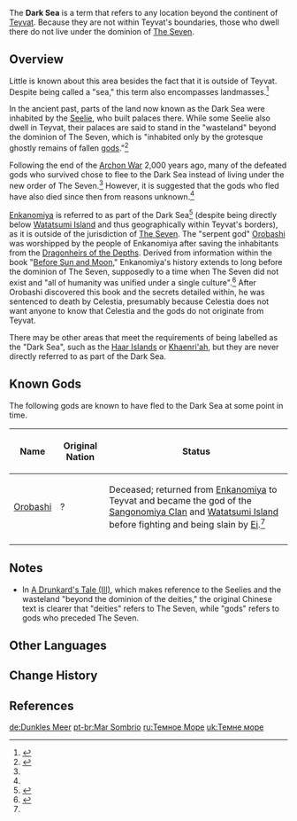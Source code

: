 {{Terminology Infobox
|type         = Locations
}}
The '''Dark Sea''' is a term that refers to any location beyond the continent of [[Teyvat]]. Because they are not within Teyvat's boundaries, those who dwell there do not live under the dominion of [[The Seven]].

==Overview==
Little is known about this area besides the fact that it is outside of Teyvat. Despite being called a "sea," this term also encompasses landmasses.<ref name="BoA">{{Ref/Item|Bit of Aerosiderite}}</ref>

In the ancient past, parts of the land now known as the Dark Sea were inhabited by the [[Seelie]], who built palaces there. While some Seelie also dwell in Teyvat, their palaces are said to stand in the "wasteland" beyond the dominion of The Seven, which is "inhabited only by the grotesque ghostly remains of fallen [[gods]]."<ref name="ADT">{{Ref/Book|A Drunkard's Tale|3}}</ref>

Following the end of the [[Archon War]] 2,000 years ago, many of the defeated gods who survived chose to flee to the Dark Sea instead of living under the new order of The Seven.<ref name="BoA" /> However, it is suggested that the gods who fled have also died since then from reasons unknown.<ref name="ADT" />

[[Enkanomiya]] is referred to as part of the Dark Sea<ref name="JBoaDS">{{Ref/Item|Jade Branch of a Distant Sea}}</ref> (despite being directly below [[Watatsumi Island]] and thus geographically within Teyvat's borders), as it is outside of the jurisdiction of [[The Seven]].  The "serpent god" [[Orobashi]] was worshipped by the people of Enkanomiya after saving the inhabitants from the [[Dragonheir of the Depths|Dragonheirs of the Depths]]. Derived from information within the book "[[Before Sun and Moon]]," Enkanomiya's history extends to long before the dominion of The Seven, supposedly to a time when The Seven did not exist and "all of humanity was unified under a single culture".<ref>{{Ref/NPC|Eboshi}}</ref> After Orobashi discovered this book and the secrets detailed within, he was sentenced to death by Celestia, presumably because Celestia does not want anyone to know that Celestia and the gods do not originate from Teyvat.

There may be other areas that meet the requirements of being labelled as the "Dark Sea", such as the [[Golden Apple Archipelago|Haar Islands]] or [[Khaenri'ah]], but they are never directly referred to as part of the Dark Sea.

==Known Gods==
The following gods are known to have fled to the Dark Sea at some point in time.

{| class="wikitable"
! Name !! Original Nation !! Status
|-
|[[Orobashi]] || ? || Deceased; returned from [[Enkanomiya]] to Teyvat and became the god of the [[Sangonomiya Clan]] and [[Watatsumi Island]] before fighting and being slain by [[Ei]].<ref name="JBoaDS" />
|-
|}

==Notes==
* In [[A Drunkard's Tale (III)]], which makes reference to the Seelies and the wasteland "beyond the dominion of the deities," the original Chinese text is clearer that "deities" refers to The Seven, while "gods" refers to gods who preceded The Seven.

==Other Languages==
{{Other Languages
|en      = Dark Sea
|zhs     = 暗之外海
|zhs_rm  = Àn zhī Wàihǎi
|zht     = 暗之外海
|zht_rm  = Àn zhī Wàihǎi
|zh_tl   = Dark Outer Sea
|ja      = 闇の外海
|ja_rm   = Yami no Gaikai{{Assumed}}
|ja_tl   = Dark Outer Sea
|ko      = 어둠의 {{tt|외해|外海}}
|ko_rm   = Eodum-ui Oehae
|ko_tl   = Dark Outer Sea
|es      = Mar Oscuro
|es_tl   = Dark Sea
|fr      = Outre-mer
|fr_tl   = Oversea
|ru      = Тёмное море
|ru_tl   = Dark Sea
|th      = Dark Sea
|vi      = Biển Đen<!--also "Vùng Biển Đen"-->
|vi_tl   = Black Sea
|de      = Dunkles Meer
|de_tl   = Dark Sea
|id      = Laut Hitam
|id_tl   = Black Sea
|pt      = Mar Sombrio
|pt_tl   = Dark Sea
|tr      = Karanlık Deniz
|tr_tl   = 
|it      = Mare oscuro
|it_tl   = 
}}

==Change History==
{{Change History|introduced=1.0}}

==References==
{{Reflist}}

[[de:Dunkles Meer]]
[[pt-br:Mar Sombrio]]
[[ru:Темное Море]]
[[uk:Темне море]]
